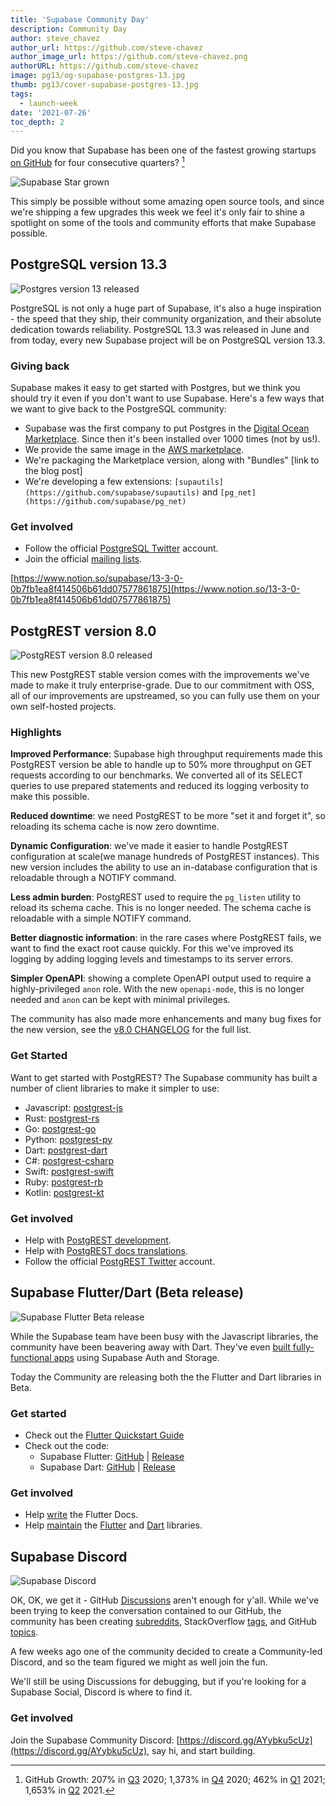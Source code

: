 ```yaml
---
title: 'Supabase Community Day'
description: Community Day
author: steve_chavez
author_url: https://github.com/steve-chavez
author_image_url: https://github.com/steve-chavez.png
authorURL: https://github.com/steve-chavez
image: pg13/og-supabase-postgres-13.jpg
thumb: pg13/cover-supabase-postgres-13.jpg
tags:
  - launch-week
date: '2021-07-26'
toc_depth: 2
---
```



Did you know that Supabase has been one of the fastest growing startups [on GitHub](https://github.com/supabase/supabase) for four consecutive quarters? [^1] 

![Supabase Star grown](https://s3-us-west-2.amazonaws.com/secure.notion-static.com/66ba60ed-8afd-4571-bbbf-893221941946/Untitled.png)

This simply be possible without some amazing open source tools, and since we're shipping a few upgrades this week we feel it's only fair 
to shine a spotlight on some of the tools and community efforts that make Supabase possible. 

## PostgreSQL version 13.3

![Postgres version 13 released](https://s3-us-west-2.amazonaws.com/secure.notion-static.com/9c581252-6e87-4ab4-a6cd-66bfe3eec6d0/supabase-postgres-13.png)

PostgreSQL is not only a huge part of Supabase, it's also a huge inspiration - the speed that they ship, their community organization, 
and their absolute dedication towards reliability. PostgreSQL 13.3 was released in June and from today, every new Supabase project will 
be on PostgreSQL version 13.3.

### Giving back

Supabase makes it easy to get started with Postgres, but we think you should try it even if you don't want to use Supabase. Here's a 
few ways that we want to give back to the PostgreSQL community:

- Supabase was the first company to put Postgres in the [Digital Ocean Marketplace](https://marketplace.digitalocean.com/apps/supabase-postgres). 
Since then it's been installed over 1000 times (not by us!).
- We provide the same image in the [AWS marketplace](https://aws.amazon.com/marketplace/pp/prodview-lk2pfa5nafecg).
- We're packaging the Marketplace version, along with "Bundles" [link to the blog post]
- We're developing a few extensions: `[supautils](https://github.com/supabase/supautils)` and `[pg_net](https://github.com/supabase/pg_net)`

### Get involved

- Follow the official [PostgreSQL Twitter](https://twitter.com/PostgreSQL) account.
- Join the official [mailing lists](https://www.postgresql.org/community/).

[https://www.notion.so/supabase/13-3-0-0b7fb1ea8f414506b61dd07577861875](https://www.notion.so/13-3-0-0b7fb1ea8f414506b61dd07577861875)

## PostgREST version 8.0

![PostgREST version 8.0 released](https://s3-us-west-2.amazonaws.com/secure.notion-static.com/7136a514-55ab-428c-b8da-638a6cba1e5f/supabase-postgrest.png)

This new PostgREST stable version comes with the improvements we've made to make it truly enterprise-grade. Due to our commitment with OSS, 
all of our improvements are upstreamed, so you can fully use them on your own self-hosted projects.

### Highlights

**Improved Performance**: Supabase high throughput requirements made this PostgREST version be able to handle up to 50% more throughput on 
GET requests according to our benchmarks. We converted all of its SELECT queries to use prepared statements and reduced its logging 
verbosity to make this possible.

**Reduced downtime**: we need PostgREST to be more "set it and forget it", so reloading its schema cache is now zero downtime.

**Dynamic Configuration**: we've made it easier to handle PostgREST configuration at scale(we manage hundreds of PostgREST instances). 
This new version includes the ability to use an in-database configuration that is reloadable through a NOTIFY command.

**Less admin burden**: PostgREST used to require the `pg_listen` utility to reload its schema cache. This is no longer needed. 
The schema cache is reloadable with a simple NOTIFY command.

**Better diagnostic information**: in the rare cases where PostgREST fails, we want to find the exact root cause quickly. 
For this we've improved its logging by adding logging levels and timestamps to its server errors.

**Simpler OpenAPI**: showing a complete OpenAPI output used to require a highly-privileged `anon` role. With the new `openapi-mode`, 
this is no longer needed and `anon` can be kept with minimal privileges.

The community has also made more enhancements and many bug fixes for the new version, see the 
[v8.0 CHANGELOG](https://github.com/PostgREST/postgrest/releases/tag/v8.0.0) for the full list.

### Get Started

Want to get started with PostgREST? The Supabase community has built a number of client libraries to make it simpler to use:

- Javascript: [postgrest-js](https://github.com/supabase/postgrest-js)
- Rust: [postgrest-rs](https://github.com/supabase/postgrest-rs)
- Go: [postgrest-go](https://github.com/supabase/postgrest-go)
- Python: [postgrest-py](https://github.com/supabase/postgrest-py)
- Dart: [postgrest-dart](https://github.com/supabase/postgrest-dart)
- C#: [postgrest-csharp](https://github.com/supabase/postgrest-csharp)
- Swift: [postgrest-swift](https://github.com/supabase/postgrest-swift)
- Ruby: [postgrest-rb](https://github.com/supabase/postgrest-rb)
- Kotlin: [postgrest-kt](https://github.com/supabase/postgrest-kt)

### Get involved

- Help with [PostgREST development](https://github.com/PostgREST/postgrest/blob/main/.github/CONTRIBUTING.md).
- Help with [PostgREST docs translations](https://github.com/PostgREST/postgrest-docs/issues/393).
- Follow the official [PostgREST Twitter](https://twitter.com/postgrest_org) account.

## Supabase Flutter/Dart (Beta release)

![Supabase Flutter Beta release](https://s3-us-west-2.amazonaws.com/secure.notion-static.com/c876d071-d4f1-434f-9dec-493ba5988e07/supabase-flutter.png)

While the Supabase team have been busy with the Javascript libraries, the community have been beavering away with Dart. They've even 
[built fully-functional apps](https://www.producthunt.com/posts/spot-2d300f54-7a0a-4dbf-aee2-4a75311217cc) using Supabase Auth and Storage. 

Today the Community are releasing both the the Flutter and Dart libraries in Beta. 

### Get started

- Check out the [Flutter Quickstart Guide](https://supabase.io/docs/guides/with-flutter)
- Check out the code:
    - Supabase Flutter: [GitHub](https://github.com/supabase/supabase-flutter/) | [Release](https://pub.dev/packages/supabase_flutter)
    - Supabase Dart: [GitHub](https://github.com/supabase/supabase-dart/) | [Release](https://pub.dev/packages/supabase)

### Get involved

- Help [write](https://supabase.io/docs/handbook/supasquad#author) the Flutter Docs.
- Help [maintain](https://supabase.io/docs/handbook/supasquad#maintainer) the [Flutter](https://github.com/supabase/supabase-flutter/) 
and [Dart](https://github.com/supabase/supabase-dart/) libraries.

## Supabase Discord

![Supabase Discord](https://s3-us-west-2.amazonaws.com/secure.notion-static.com/406cbb95-1152-4b77-9377-e1304c956000/supabase-discord.png)

OK, OK, we get it - GitHub [Discussions](https://github.com/supabase/supabase/discussions) aren't enough for y'all. While we've been trying 
to keep the conversation contained to our GitHub, the community has been creating [subreddits](https://www.reddit.com/r/Supabase/), 
StackOverflow [tags](https://stackoverflow.com/questions/tagged/supabase), and GitHub [topics](https://github.com/topics/supabase). 

A few weeks ago one of the community decided to create a Community-led Discord, and so the team figured we might as well join the fun.

We'll still be using Discussions for debugging, but if you're looking for a Supabase Social, Discord is where to find it.

### Get involved

Join the Supabase Community Discord: [https://discord.gg/AYybku5cUz](https://discord.gg/AYybku5cUz), say hi, and start building.

[^1]: GitHub Growth: 207% in [Q3](https://runacap.com/ross-index/q3-2020/) 2020; 1,373% in [Q4](https://runacap.com/ross-index/q4-2020/) 2020; 
462% in [Q1](https://runacap.com/ross-index/q1-2021/) 2021; 1,653% in [Q2](https://runacap.com/ross-index/q2-2021/) 2021.